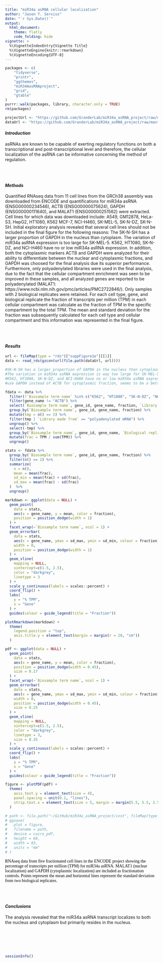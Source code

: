 ```yaml
---
title: "miR34a asRNA cellular localization"
author: "Jason T. Serviss"
date: "`r Sys.Date()`"
output:
  html_document:
    theme: flatly
    code_folding: hide
vignette: >
  %\VignetteIndexEntry{Vignette Title}
  %\VignetteEngine{knitr::rmarkdown}
  %\VignetteEncoding{UTF-8}
---
```


<style> 
.caption { 
  color: Black; 
  font-family: "Times New Roman", Times, serif;
  font-size: 1.0em; 
}
</style>

```r

packages <- c(
    "tidyverse",
    "printr",
    "ggthemes",
    "miR34AasRNAproject",
    "grid",
    "gtable"
)
purrr::walk(packages, library, character.only = TRUE)
rm(packages)

```

```r

projectUrl <- "https://github.com/GranderLab/miR34a_asRNA_project/raw/master/inst"
dataUrl <- "https://github.com/GranderLab/miR34a_asRNA_project/raw/master/"

```

#### _Introduction_

asRNAs are known to be capable of exerting regulatory functions on both a transcriptional and post-transcriptional level and therefore, the cellular localization of the asRNA can be informative concerning the method of regulation. 

<br></br>

#### _Methods_
Quantified RNAseq data from 11 cell lines from the GRCh38 assembly was downloaded from ENCODE and quantifications for miR34a asRNA (ENSG00000234546), ACTB (ENSG00000075624), GAPDH (ENSG00000111640), and MALAT1 (ENSG00000251562) were extracted. Cell lines for which data was downloaded include: A549, GM12878, HeLa-S3, HepG2, HT1080, K562    MCF-7, NCI-H460, SK-MEL-5, SK-N-DZ, SK-N-SH. Initial exploratory analysis revealed that several cell lines should not be included in the final figure for the following reasons: The SK-N-SH has a larger proportion of GAPDH in the nucleus than cytoplasm. The variation of miR34a asRNA expression is too large for SK-MEL-5. K562, HT1080, SK-N-DZ, and NCI-H460 have no or low miR34a asRNA expression. In addition, both the cytoplasmic markers ACTB and GAPDH were analyzed for their ability to differentiate between the nuclear and cytoplasmic fractions, and GAPDH was choosed for the final analysis due its superior performance. Furthermore, only polyadenylated libraries were used in the final analysis, due to the fact that the cellular compartment enrichment was seen to be improved in these samples, and all analyzed genes are reported to be polyadenylated (MALAT1: https://www.ncbi.nlm.nih.gov/pmc/articles/PMC2722846/). Only samples with 2 biological replicates were retained. For each cell type, gene, and biological replicate the fraction of transcripts per million (TPM) in each cellular compartment was calculate as the fraction of TPM in the specific compartment by the total TPM. The mean and standard deviation for the fraction was subsequently calculated for each cell type and cellular compartment and this information was represented in the final figure.

<br></br>

#### _Results_

```r

url <- fileMap(type = "rds")["suppFigure1e"][[1]]
data <- read_rds(gzcon(url(file.path(dataUrl, url))))

#SK-N-SH has a larger proportion of GAPDH in the nucleus than cytoplasm
#The variation in miR34a asRNA expression is way too large for SK-MEL-5
#K562, HT1080, SK-N-DZ, and NCI-H460 have no or low miR34a asRNA expression
#use GAPDH instead of ACTB for cytoplasmic fraction, seems to be a better representation.

fdata <- data %>% 
  filter(!`Biosample term name` %in% c("K562", "HT1080", "SK-N-DZ", "NCI-H460", "SK-MEL-5", "SK-N-SH")) %>% 
  filter(gene_name != "ACTB") %>%
  select(`Biosample term name`, gene_id, gene_name, fraction, `Library made from`, `Biological replicate(s)`, TPM) %>%
  group_by(`Biosample term name`, gene_id, gene_name, fraction) %>%
  mutate(tmp = n() == 2) %>%
  filter(tmp | `Library made from` == "polyadenylated mRNA") %>%
  ungroup() %>%
  select(-tmp) %>%
  group_by(`Biosample term name`, gene_id, gene_name, `Biological replicate(s)`) %>%
  mutate(frac = TPM / sum(TPM)) %>%
  ungroup()

stats <- fdata %>%
  group_by(`Biosample term name`, gene_id, gene_name, fraction) %>%
  filter(n() == 2) %>%
  summarize(
    n = n(),
    mean = mean(frac),
    sd_min = mean(frac) + sd(frac),
    sd_max = mean(frac) - sd(frac)
  )  %>%
  ungroup()
```


```r
markdown <- ggplot(data = NULL) +
  geom_point(
    data = stats,
    aes(x = gene_name, y = mean, color = fraction),
    position = position_dodge(width = 1)
  ) +
  facet_wrap(~`Biosample term name`, ncol = 1) +
  geom_errorbar(
    data = stats, 
    aes(x = gene_name, ymax = sd_max, ymin = sd_min, colour = fraction), 
    width = 0,
    position = position_dodge(width = 1)
  ) +
  geom_vline(
    mapping = NULL, 
    xintercept=c(1.5, 2.5), 
    color = "darkgrey", 
    linetype = 3
  ) +
  scale_y_continuous(labels = scales::percent) +
  coord_flip() +
  labs(
    y = "% TPM",
    x = "Gene"
  ) +
  guides(colour = guide_legend(title = "Fraction"))

plotRmarkdown(markdown) +
  theme(
    legend.position = "top",
    axis.title.y = element_text(margin = margin(r = 20, "cm"))
  ) 

pdf <- ggplot(data = NULL) +
  geom_point(
    data = stats,
    aes(x = gene_name, y = mean, color = fraction),
    position = position_dodge(width = 0.45),
    size = 0.17
  ) +
  facet_wrap(~`Biosample term name`, ncol = 1) +
  geom_errorbar(
    data = stats, 
    aes(x = gene_name, ymax = sd_max, ymin = sd_min, colour = fraction), 
    width = 0,
    position = position_dodge(width = 0.45),
    size = 0.25
  ) +
  geom_vline(
    mapping = NULL,
    xintercept=c(1.5, 2.5), 
    color = "darkgrey", 
    linetype = 3,
    size = 0.35
  ) +
  scale_y_continuous(labels = scales::percent) +
  coord_flip() +
  labs(
    y = "% TPM",
    x = "Gene"
  ) +
  guides(colour = guide_legend(title = "Fraction"))

figure <- plotPDF(pdf) +
  theme(
    axis.text.y = element_text(size = 4),
    panel.spacing = unit(0.1, "lines"),
    strip.text.x = element_text(size = 5, margin = margin(5.5, 5.5, 2.5, 5.5, unit = "pt"))
  )

# path <- file.path("~/GitHub/miR34a_asRNA_project/inst", fileMap(type = "pdf")["suppFigure1e"][[1]])
# ggsave(
#   plot = figure,
#   filename = path,
#   device = cairo_pdf,
#   height = 60,
#   width = 83,
#   units = "mm"
# )
```

<div class="caption">
RNAseq data from five fractionated cell lines in the ENCODE project showing the percentage of transcripts per million (TPM) for miR34a asRNA. MALAT1 (nuclear localization) and GAPDH (cytoplasmic localization) are included as fractionation controls. Points represent the mean and horizontal lines represent the standard deviation from two biological replicates.
</div>

<br></br>

#### _Conclusions_
The analysis revealed that the miR34a asRNA transcript localizes to both the nucleus and cytoplasm but primarily resides in the nucleus.

<br></br><br></br>

```r
sessionInfo()
```
